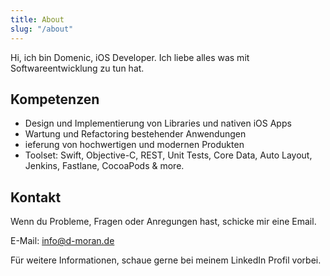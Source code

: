 ```yaml
---
title: About
slug: "/about"
---
```


Hi, ich bin Domenic, iOS Developer. Ich liebe alles was mit Softwareentwicklung zu tun hat.

## Kompetenzen
- Design und Implementierung von Libraries und nativen iOS Apps
- Wartung und Refactoring bestehender Anwendungen
- ieferung von hochwertigen und modernen Produkten
- Toolset: Swift, Objective-C, REST, Unit Tests, Core Data, Auto Layout, Jenkins, Fastlane, CocoaPods & more.

## Kontakt
Wenn du Probleme, Fragen oder Anregungen hast, schicke mir eine Email.

E-Mail: info@d-moran.de

Für weitere Informationen, schaue gerne bei meinem LinkedIn Profil vorbei.